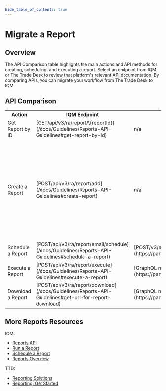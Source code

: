 ```yaml
---
hide_table_of_contents: true
---
```



# Migrate a Report

## Overview

The API Comparison table highlights the main actions and API methods for creating, scheduling, and executing a report. Select an endpoint from IQM or The Trade Desk to review that platform's relevant API documentation. By comparing APIs, you can migrate your workflow from The Trade Desk to IQM. 

## API Comparison

<center>
<table className='endpointTable'>
<th>Action</th>
<th>IQM Endpoint</th>
<th style={{textWrap: 'nowrap' }}>The Trade Desk Endpoint</th>
<th>Notes</th>
<tr>
  <td>Get Report by ID</td>
  <td>[<span class="badge bar badge--primary">GET</span><span class="path-text">/api/v3/ra/report/\{reportId}</span>](/docs/Guidelines/Reports-API-Guidelines#get-report-by-id)</td>
  <td>n/a</td>
  <td></td>
</tr>
<tr>
  <td>Create a Report</td>
  <td>[<span class="badge bar badge--success">POST</span><span class="path-text">/api/v3/ra/report/add</span>](/docs/Guidelines/Reports-API-Guidelines#create-report)</td>
  <td>n/a</td>
  <td>The Trade Desk requires using the UI to define report templates' metrics. IQM's API allows users to include/exclude metrics manually through its API with the <var>dimensions</var> and <var>columns</var> parameters.</td>
</tr>
<tr>
  <td>Schedule a Report</td>
  <td>[<span class="badge bar badge--success">POST</span><span class="path-text">/api/v3/ra/report/email/schedule</span>](/docs/Guidelines/Reports-API-Guidelines#schedule-a-report)</td>
  <td>[<span class="badge bar badge--success">POST</span><span class="path-text">/v3/myreports/reportschedule</span>](https://partner.thetradedesk.com/v3/portal/api/ref/post-myreports-reportschedule)</td>
  <td></td>
</tr>
<tr>
  <td>Execute a Report</td>
  <td>[<span class="badge bar badge--success">POST</span><span class="path-text">/api/v3/ra/report/execute</span>](/docs/Guidelines/Reports-API-Guidelines#execute-a-report)</td>
  <td>[GraphQL mutation <var>campaignReportExecute</var>](https://partner.thetradedesk.com/v3/portal/reds/doc/DimensionSpecificReports#download)</td>
  <td></td>
</tr>
<tr>
  <td>Download a Report</td>
  <td>[<span class="badge bar badge--success">POST</span><span class="path-text">/api/v3/ra/report/download</span>](/docs/Guidelines/Reports-API-Guidelines#get-url-for-report-download)</td>
  <td>[GraphQL mutation <var>campaignReportExecute</var>](https://partner.thetradedesk.com/v3/portal/reds/doc/DimensionSpecificReports#download)</td>
  <td></td>
</tr>
</table></center>

## More Reports Resources

IQM:

  * [Reports API](/docs/Guidelines/Reports-API-Guidelines)
  * [Run a Report](/docs/Quickstart%20Guides/Reporting-API-Quickstart-Guide)
  * [Schedule a Report](/docs/Quickstart%20Guides/Schedule-Report-API-Quickstart-Guide)
  * [Reports Overview<ExternalLink />](https://help.iqm.com/en/articles/10343665-reports-overview)

TTD: 

  * [Reporting Solutions<ExternalLink />](https://partner.thetradedesk.com/v3/portal/reds/overview)
  * [Reporting: Get Started<ExternalLink />](https://partner.thetradedesk.com/v3/portal/reds/doc/MyReportsGetStarted)